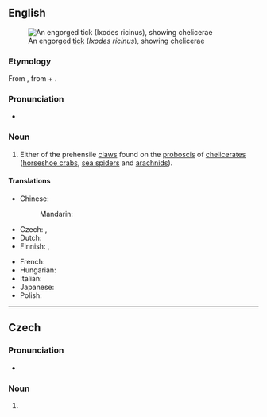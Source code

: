 ==English==
[[File:Ixodus ricinus 5x.jpg|right|thumb|An engorged [[tick]] (''Ixodes ricinus''), showing chelicerae]]

===Etymology===
From {{bor|en|NL.|chēlicera}}, from {{der|en|grc|χηλή||jawbone}} + {{m|grc|κέρας||horn}}.

===Pronunciation===
* {{IPA|en|/kəˈlɪ.sə.ɹə/}}

===Noun===
{{en-noun|chelicerae}}

# {{lb|en|zoology}} Either of the prehensile [[claws]] found on the [[proboscis]] of [[chelicerate]]s ([[horseshoe crab]]s, [[sea spider]]s and [[arachnid]]s).

====Translations====
{{trans-top|chelicera}}
* Chinese:
*: Mandarin: {{t+|cmn|螯肢|tr=áozhī}}
* Czech: {{t|cs|klepítko|n}}, {{t|cs|chelicera|f}}
* Dutch: {{t|nl|cheliceer}}
* Finnish: {{t|fi|leukakoukku}}, {{t|fi|kelikeri}}
{{trans-mid}}
* French: {{t+|fr|chélicère|f}}
* Hungarian: {{t|hu|csáprágó |s}}
* Italian: {{t|it|chelicero|m}}
* Japanese: {{t|ja|鋏角|tr=きょうかく, kyōkaku|sc=Jpan}}
* Polish: {{t|pl|szczękoczułek|m}}
{{trans-bottom}}

----

==Czech==
{{wp|lang=cs}}

===Pronunciation===
* {{cs-IPA}}

===Noun===
{{cs-noun|g=f}}

# {{l|en|chelicera}}
#: {{syn|cs|klepítko}}